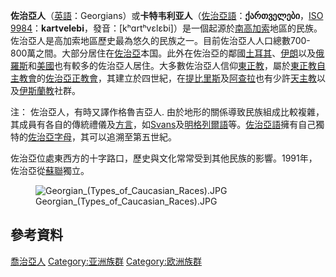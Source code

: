 {{expand|time=2012-03-21T03:43:52+00:00}}
{{noteTA
|T=zh-hans:格鲁吉亚人;zh-hk:佐治亞人;zh-tw:喬治亞人;
|1=zh-hans:格鲁吉亚;zh-hk:佐治亞;zh-tw:喬治亞;
}}
{{not|格鲁吉亚原人}}
{{Infobox Ethnic group
|group      = 佐治亞人<br />ქართველები<br />卡特韦利亚人
|image      = [[File:Georgians_(montage_of_35).jpg|250px]]
|population = 約'''700-800萬'''
|popplace    = {{flagcountry|Georgia}}   390萬<ref>[https://www.cia.gov/library/publications/the-world-factbook/geos/gg.html#People CIA World Factbook]</ref>
|region1    = {{flagcountry|Turkey}}
|pop1       = 150萬
|ref1       =
|region3    = {{flagcountry|Russia}}
|pop3       = 19.8萬
|ref3       =<ref>{{ru}}[http://www.perepis2002.ru/ct/html/TOM_14_24.htm 俄羅斯聯邦2002年人口統計] {{webarchive|url=https://web.archive.org/web/20120309143210/http://www.perepis2002.ru/ct/html/TOM_14_24.htm |date=2012-03-09 }}</ref>
|region4    = {{flagcountry|Iran}}
|pop4       = 100萬
|region5    = {{flagcountry|USA}}
|pop5       = 15萬
|region6 = {{flagcountry|Israel}}
|pop6      = 15萬
|region7    = {{flagcountry|Ukraine}}
|pop7       = 3.42萬
|region8    = {{flagcountry|Brazil}}
|pop8       = 1.8萬
|region9    = {{flagcountry|Azerbaijan}}
|pop9       = 1.5萬
|region10    = {{EUR}}（[[歐盟|歐盟]]地區）
|pop10       = 5萬
|languages  = [[佐治亞語|佐治亞語]]
|religions  = [[格鲁吉亚正教会|格鲁吉亚正教会]]
|related-c  = [[拉茲人|拉茲人]]
}}

'''佐治亞人'''（[[英語|英語]]：Georgians）或'''卡特韦利亚人'''（[[佐治亞語|佐治亞語]]：'''ქართველები'''，[[ISO_9984|ISO 9984]]：'''kartvelebi'''，發音：[kʰɑrtʰvɛlɛbi]）是一個起源於[[南高加索|南高加索]]地區的民族。佐治亞人是高加索地區歷史最為悠久的民族之一。目前佐治亞人人口總數700-800萬之間。大部分居住在[[格鲁吉亚|佐治亞]]本国。此外在佐治亞的鄰國[[土耳其|土耳其]]、[[伊朗|伊朗]]以及[[俄羅斯|俄羅斯]]和[[美國|美國]]也有較多的佐治亞人居住。大多數佐治亞人信仰[[東正教|東正教]]，屬於[[東正教自主教會|東正教自主教會]]的[[格鲁吉亚正教会|佐治亞正教會]]，其建立於四世紀，在[[提比里斯|提比里斯]]及[[阿查拉|阿查拉]]也有少許[[天主教|天主教]]以及[[伊斯蘭教|伊斯蘭教]]社群。

注： 佐治亞人，有時又譯作格魯吉亞人. 
由於地形的關係導致民族組成比較複雜，其成員有各自的傳統禮儀及[[方言|方言]]，如[[尾|Svans]]及[[明格列爾語|明格列爾語]]等。[[佐治亞語|佐治亞語]]擁有自己獨特的[[佐治亞字母|佐治亞字母]]，其可以追溯至第五世紀。

佐治亞位處東西方的十字路口，歷史與文化常常受到其他民族的影響。1991年，佐治亞從[[蘇聯|蘇聯]]獨立。

[[File:Georgian_(Types_of_Caucasian_Races).JPG|thumb]]

==參考資料==
{{reflist}}

{{俄羅斯民族}}
{{Eastern and Oriental Orthodox Christian ethnic groups}}
{{Peoples of the Caucasus}}
{{Ethnic groups in Georgia}}
 
{{Authority control}}
{{DEFAULTSORT:Georgian People}}

{{Authority control}}
[[Category:喬治亞人|]]
[[Category:亚洲族群|Category:亚洲族群]]
[[Category:欧洲族群|Category:欧洲族群]]